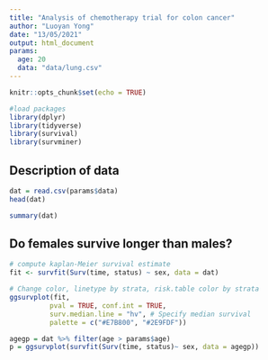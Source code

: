 ```yaml
---
title: "Analysis of chemotherapy trial for colon cancer"
author: "Luoyan Yong"
date: "13/05/2021"
output: html_document
params: 
  age: 20
  data: "data/lung.csv"
---
```


```r
knitr::opts_chunk$set(echo = TRUE)
```

```r
#load packages
library(dplyr)
library(tidyverse)
library(survival)
library(survminer)
```

## Description of data

```r
dat = read.csv(params$data)
head(dat)
```


```r
summary(dat)
```

## Do females survive longer than males?

```r
# compute kaplan-Meier survival estimate
fit <- survfit(Surv(time, status) ~ sex, data = dat)

# Change color, linetype by strata, risk.table color by strata
ggsurvplot(fit,
          pval = TRUE, conf.int = TRUE,
          surv.median.line = "hv", # Specify median survival
          palette = c("#E7B800", "#2E9FDF"))
```


```r
agegp = dat %>% filter(age > params$age)
p = ggsurvplot(survfit(Surv(time, status)~ sex, data = agegp))

```


